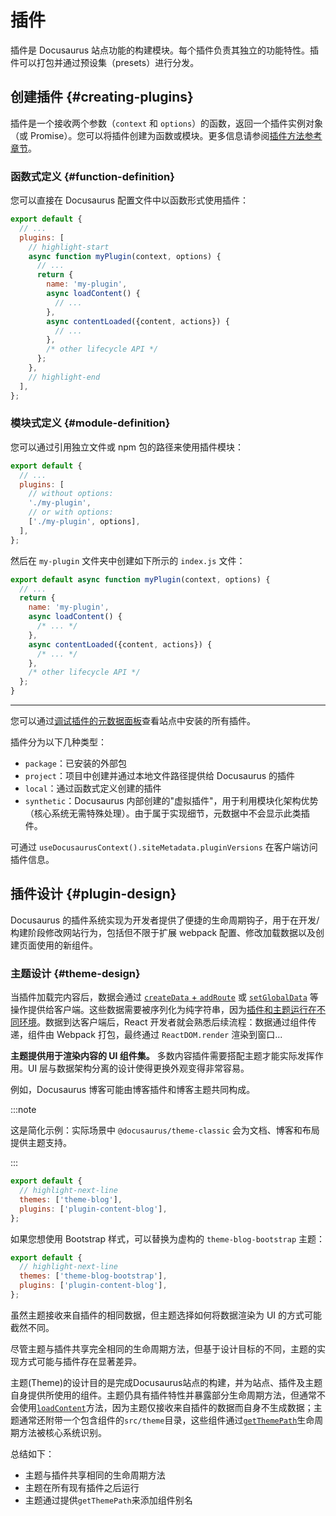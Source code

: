 # 插件

插件是 Docusaurus 站点功能的构建模块。每个插件负责其独立的功能特性。插件可以打包并通过预设集（presets）进行分发。

## 创建插件 {#creating-plugins}

插件是一个接收两个参数（`context` 和 `options`）的函数，返回一个插件实例对象（或 Promise）。您可以将插件创建为函数或模块。更多信息请参阅[插件方法参考章节](../api/plugin-methods/README.mdx)。

### 函数式定义 {#function-definition}

您可以直接在 Docusaurus 配置文件中以函数形式使用插件：

```js title="docusaurus.config.js"
export default {
  // ...
  plugins: [
    // highlight-start
    async function myPlugin(context, options) {
      // ...
      return {
        name: 'my-plugin',
        async loadContent() {
          // ...
        },
        async contentLoaded({content, actions}) {
          // ...
        },
        /* other lifecycle API */
      };
    },
    // highlight-end
  ],
};
```

### 模块式定义 {#module-definition}

您可以通过引用独立文件或 npm 包的路径来使用插件模块：

```js title="docusaurus.config.js"
export default {
  // ...
  plugins: [
    // without options:
    './my-plugin',
    // or with options:
    ['./my-plugin', options],
  ],
};
```

然后在 `my-plugin` 文件夹中创建如下所示的 `index.js` 文件：

```js title="my-plugin/index.js"
export default async function myPlugin(context, options) {
  // ...
  return {
    name: 'my-plugin',
    async loadContent() {
      /* ... */
    },
    async contentLoaded({content, actions}) {
      /* ... */
    },
    /* other lifecycle API */
  };
}
```

---

您可以通过[调试插件的元数据面板](/__docusaurus/debug/metadata)查看站点中安装的所有插件。

插件分为以下几种类型：

- `package`：已安装的外部包
- `project`：项目中创建并通过本地文件路径提供给 Docusaurus 的插件
- `local`：通过函数式定义创建的插件
- `synthetic`：Docusaurus 内部创建的"虚拟插件"，用于利用模块化架构优势（核心系统无需特殊处理）。由于属于实现细节，元数据中不会显示此类插件。

可通过 `useDocusaurusContext().siteMetadata.pluginVersions` 在客户端访问插件信息。

## 插件设计 {#plugin-design}

Docusaurus 的插件系统实现为开发者提供了便捷的生命周期钩子，用于在开发/构建阶段修改网站行为，包括但不限于扩展 webpack 配置、修改加载数据以及创建页面使用的新组件。

### 主题设计 {#theme-design}

当插件加载完内容后，数据会通过 [`createData` + `addRoute`](../api/plugin-methods/lifecycle-apis.mdx#addRoute) 或 [`setGlobalData`](../api/plugin-methods/lifecycle-apis.mdx#setGlobalData) 等操作提供给客户端。这些数据需要被序列化为纯字符串，因为[插件和主题运行在不同环境](./architecture.mdx)。数据到达客户端后，React 开发者就会熟悉后续流程：数据通过组件传递，组件由 Webpack 打包，最终通过 `ReactDOM.render` 渲染到窗口...

**主题提供用于渲染内容的 UI 组件集。** 多数内容插件需要搭配主题才能实际发挥作用。UI 层与数据架构分离的设计使得更换外观变得非常容易。

例如，Docusaurus 博客可能由博客插件和博客主题共同构成。

:::note

这是简化示例：实际场景中 `@docusaurus/theme-classic` 会为文档、博客和布局提供主题支持。

:::

```js title="docusaurus.config.js"
export default {
  // highlight-next-line
  themes: ['theme-blog'],
  plugins: ['plugin-content-blog'],
};
```

如果您想使用 Bootstrap 样式，可以替换为虚构的 `theme-blog-bootstrap` 主题：

```js title="docusaurus.config.js"
export default {
  // highlight-next-line
  themes: ['theme-blog-bootstrap'],
  plugins: ['plugin-content-blog'],
};
```

虽然主题接收来自插件的相同数据，但主题选择如何将数据渲染为 UI 的方式可能截然不同。

尽管主题与插件共享完全相同的生命周期方法，但基于设计目标的不同，主题的实现方式可能与插件存在显著差异。

主题(Theme)的设计目的是完成Docusaurus站点的构建，并为站点、插件及主题自身提供所使用的组件。主题仍具有插件特性并暴露部分生命周期方法，但通常不会使用[`loadContent`](../api/plugin-methods/lifecycle-apis.mdx#loadContent)方法，因为主题仅接收来自插件的数据而自身不生成数据；主题通常还附带一个包含组件的`src/theme`目录，这些组件通过[`getThemePath`](../api/plugin-methods/extend-infrastructure.mdx#getThemePath)生命周期方法被核心系统识别。

总结如下：

- 主题与插件共享相同的生命周期方法
- 主题在所有现有插件之后运行
- 主题通过提供`getThemePath`来添加组件别名